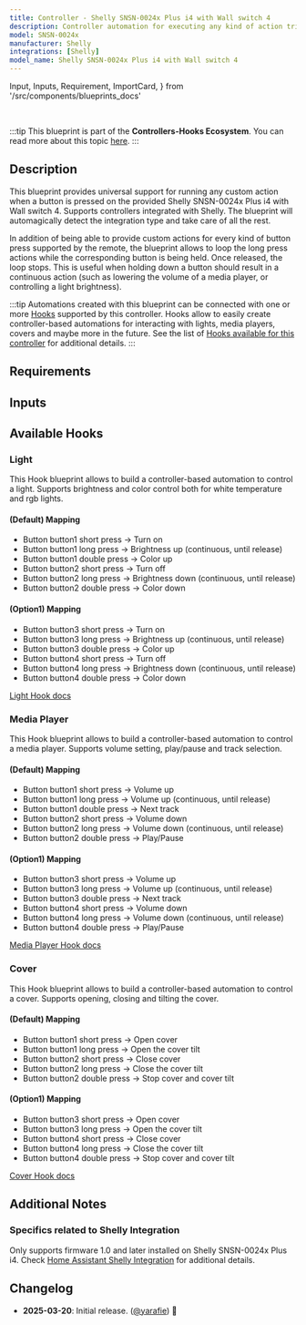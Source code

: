 ```yaml
---
title: Controller - Shelly SNSN-0024x Plus i4 with Wall switch 4
description: Controller automation for executing any kind of action triggered by the provided Shelly SNSN-0024x Plus i4 with Wall switch 4. Supports Shelly.
model: SNSN-0024x
manufacturer: Shelly
integrations: [Shelly]
model_name: Shelly SNSN-0024x Plus i4 with Wall switch 4
---
```


  Input,
  Inputs,
  Requirement,
  ImportCard,
} from '/src/components/blueprints_docs'

<ImportCard id='shelly_snsn_0024x' category='controllers' />

<br />

:::tip
This blueprint is part of the **Controllers-Hooks Ecosystem**. You can read more about this topic [here](/docs/controllers-hooks-ecosystem).
:::

## Description

This blueprint provides universal support for running any custom action when a button is pressed on the provided Shelly SNSN-0024x Plus i4 with Wall switch 4. Supports controllers integrated with Shelly. The blueprint will automagically detect the integration type and take care of all the rest.

In addition of being able to provide custom actions for every kind of button press supported by the remote, the blueprint allows to loop the long press actions while the corresponding button is being held. Once released, the loop stops. This is useful when holding down a button should result in a continuous action (such as lowering the volume of a media player, or controlling a light brightness).

:::tip
Automations created with this blueprint can be connected with one or more [Hooks](/docs/blueprints/hooks) supported by this controller.
Hooks allow to easily create controller-based automations for interacting with lights, media players, covers and maybe more in the future. See the list of [Hooks available for this controller](/docs/blueprints/controllers/shelly_snsn_0024x#available-hooks) for additional details.
:::

## Requirements

<Requirement id='shelly' />

## Inputs

<Inputs category='controllers' id='shelly_snsn_0024x' />

## Available Hooks

### Light

This Hook blueprint allows to build a controller-based automation to control a light. Supports brightness and color control both for white temperature and rgb lights.

#### (Default) Mapping

- Button button1 short press -> Turn on
- Button button1 long press -> Brightness up (continuous, until release)
- Button button1 double press -> Color up
- Button button2 short press -> Turn off
- Button button2 long press -> Brightness down (continuous, until release)
- Button button2 double press -> Color down

#### (Option1) Mapping

- Button button3 short press -> Turn on
- Button button3 long press -> Brightness up (continuous, until release)
- Button button3 double press -> Color up
- Button button4 short press -> Turn off
- Button button4 long press -> Brightness down (continuous, until release)
- Button button4 double press -> Color down

[Light Hook docs](/docs/blueprints/hooks/light)

### Media Player

This Hook blueprint allows to build a controller-based automation to control a media player. Supports volume setting, play/pause and track selection.

#### (Default) Mapping

- Button button1 short press -> Volume up
- Button button1 long press -> Volume up (continuous, until release)
- Button button1 double press -> Next track
- Button button2 short press -> Volume down
- Button button2 long press -> Volume down (continuous, until release)
- Button button2 double press -> Play/Pause

#### (Option1) Mapping

- Button button3 short press -> Volume up
- Button button3 long press -> Volume up (continuous, until release)
- Button button3 double press -> Next track
- Button button4 short press -> Volume down
- Button button4 long press -> Volume down (continuous, until release)
- Button button4 double press -> Play/Pause

[Media Player Hook docs](/docs/blueprints/hooks/media_player)

### Cover

This Hook blueprint allows to build a controller-based automation to control a cover. Supports opening, closing and tilting the cover.

#### (Default) Mapping

- Button button1 short press -> Open cover
- Button button1 long press -> Open the cover tilt
- Button button2 short press -> Close cover
- Button button2 long press -> Close the cover tilt
- Button button2 double press -> Stop cover and cover tilt

#### (Option1) Mapping

- Button button3 short press -> Open cover
- Button button3 long press -> Open the cover tilt
- Button button4 short press -> Close cover
- Button button4 long press -> Close the cover tilt
- Button button4 double press -> Stop cover and cover tilt

[Cover Hook docs](/docs/blueprints/hooks/cover)

## Additional Notes

### Specifics related to Shelly Integration

Only supports firmware 1.0 and later installed on Shelly SNSN-0024x Plus i4.
Check [Home Assistant Shelly Integration](https://www.home-assistant.io/integrations/shelly) for additional details.

## Changelog

- **2025-03-20**: Initial release. ([@yarafie](https://github.com/yarafie)) :tada:
